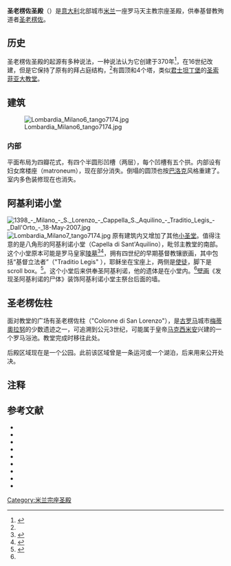 {{Infobox religious building
| building_name         =圣老楞佐圣殿
| infobox_width         =300px
| image                 =Fale - Milano - 85 retouched.jpg
| image_size            =290px
| caption               =
| map_type              =
| map_size              =
| map_caption           =
| location              = 米兰
| geo                   ={{coord|45|27|30|N|09|10|55|E|region:IT-09_type:landmark|display=inline,title}}
| latitude              =
| longitude             =
| religious_affiliation = [[罗马天主教|罗马天主教]]
| rite                  =
| province              = 
| district              =
| consecration_year     = 370
| status                = 宗座圣殿
| functional_status     = Active
| heritage_designation  = 
| leadership            =
| website               =
| architecture          = yes
| architect             =
| architecture_type     = 
| architecture_style    = 拜占庭
| facade_direction      = 
| groundbreaking        =
| year_completed        =
| construction_cost     =
| specifications        =
| capacity              =
| length                =
| width                 =
| width_nave            =
| height_max            =
| dome_quantity         =
| dome_height_outer     =
| dome_height_inner     =
| dome_dia_outer        =
| dome_dia_inner        =
| minaret_quantity      =
| minaret_height        =
| spire_quantity        =
| spire_height          =
| materials             =
}}
'''圣老楞佐圣殿'''（{{lang-it|'''Basilica di San Lorenzo'''}}）是[[意大利|意大利]]北部城市[[米兰|米兰]]一座罗马天主教宗座圣殿，供奉基督教殉道者[[圣老楞佐|圣老楞佐]]。

== 历史 ==
圣老楞佐圣殿的起源有多种说法，一种说法认为它创建于370年<ref name="Sutton"> {{cite book |last=Sutton |title=Western Architecture |pages=24 }}</ref>，在16世纪改建，但是它保持了原有的拜占庭结构，<ref name="Sutton"/>有圆顶和4个塔，类似[[君士坦丁堡|君士坦丁堡]]的[[圣索菲亚大教堂|圣索菲亚大教堂]]。

== 建筑 ==
[[File:Lombardia_Milano6_tango7174.jpg|thumb]]
=== 内部 ===
平面布局为四瓣花式，有四个半圆形凹槽（两层），每个凹槽有五个拱。内部设有妇女席楼座（matroneum），现在部分消失。倒塌的圆顶也按[[巴洛克|巴洛克]]风格重建了。室内多色装修现在也消失。 

== 阿基利诺小堂 ==
[[Image:1398_-_Milano_-_S._Lorenzo_-_Cappella_S._Aquilino_-_Traditio_Legis_-_Dall'Orto_-_18-May-2007.jpg|left]]
[[File:Lombardia_Milano7_tango7174.jpg|thumb]]
原有建筑内又增加了其他[[小圣堂|小圣堂]]。值得注意的是八角形的阿基利诺小堂（Capella di Sant'Aquilino），毗邻主教堂的南部。这个小堂原本可能是罗马皇家[[陵墓|陵墓]]<ref name="Staddon"> {{cite book |last=Staddon and Weston |title=Milan's 25 Best |pages=35}}</ref><ref name="Krautheimer"> {{cite book |last=Krautheimer |title=Early Christian and Byzantine Architecture |pages=56}}</ref>，拥有四世纪的早期基督教镶嵌画，其中包括“基督立法者”（"Traditio Legis" ），耶稣坐在宝座上，两侧是[[十二门徒|使徒]]，脚下是scroll box。<ref> {{cite book |last=Beckwith |title=Early Christian and Byzantine Art |pages=31}}</ref>。这个小堂后来供奉圣阿基利诺，他的遗体是在小堂内。<ref name="Staddon"/>[[壁画|壁画]]《发现圣阿基利诺的尸体》装饰阿基利诺小堂主祭台后面的墙。 

== 圣老楞佐柱 ==
面对教堂的广场有圣老楞佐柱（"Colonne di San Lorenzo"），是[[古罗马|古罗马]]城市[[梅蒂奧拉努|梅蒂奧拉努]]的少数遗迹之一，可追溯到公元3世纪，可能属于皇帝[[马克西米安|马克西米安]]兴建的一个罗马浴池。教堂完成时移往此处。

后殿区域现在是一个公园。此前该区域曾是一条运河或一个湖泊，后来用来公开处决。

== 注释 ==
{{reflist}}

==参考文献==
<div class="references-small">
* {{cite book |last=Beckwith |first=John |title=Early Christian and Byzantine Art |url=https://archive.org/details/earlychristianby00beck |edition=2nd |series=The Pelican History of Art |origyear=1970 |year=1979 |publisher=Penguin Books |location=Harmondsworth |pages=[https://archive.org/details/earlychristianby00beck/page/31 31] |chapter=Early Christian Art: Rome and the Legacy of the Caesars |isbn=0-14-0560-33-5 }}
* {{cite book |last=A. Calderini, G. Chierici, and C.Cecchelli |title=La basilica di S. Lorenzo Maggiore in Milano |language=it |year=1951 |publisher= |location=Milan }}
* {{cite book |last=de Capitani d'Arzago |first=A. |title=Architettura dei secoli quarto e quinto in Alta Italia |language=it |year=1942 |publisher= |location=Milan }}
* {{cite journal |last=de Capitani d'Arzago |first=A. |year=1948 |month= |title=Actes du VIe Congrès International des Études Byzantines |volume= II |issue= |pages=80 |location=Paris}}
* {{cite book |last=Krautheimer |first=Richard |authorlink=Richard Krautheimer  |title=Early Christian and Byzantine Architecture |url=https://archive.org/details/earlychristianby0000krau_u3g4 |series=The Pelican History of Art |year=1965 |publisher=Penguin Books |location=Baltimore |pages=[https://archive.org/details/earlychristianby0000krau_u3g4/page/55 55]–57 |chapter=Christian Architecture in the Capitals 335-400}}
* {{cite book |last=Staddon, Jackie and Weston, Hilary |title=Milan's 25 Best |series=Fodor's CITYPACK |year=2005 |publisher=Fodor's Travel Publications |location=New York |isbn=1-4000-1516-2 |pages=35 }}
* {{cite book |last=Sutton |first=Ian  |title=Western Architecture: From Ancient Greece to the Present |url=https://archive.org/details/westernarchitect00sutt |series=World of Art |year=1999 |publisher=Thames and Hudson |location=London |isbn=0-500-20316-4 |pages=[https://archive.org/details/westernarchitect00sutt/page/24 24] |chapter=The Christian Legacy of Rome}}
* {{cite book |last=Verzone |first=Paolo  |title=L'architettura religiosa dell'alto medio evo nell'Italia settentrionale |language=it |year=1942 |publisher= |location=Milan  |pages= }}
* {{cite journal |last=Ward Perkins |first=J. B. |authorlink=John Bryan Ward-Perkins  |year=1947 |month= |title=The Italian Element in Late Roman and Medieval Architecture |journal=Annual Italian Lecture of the British Academy |volume= |issue= |pages= }}
</div>
{{commonscat|San Lorenzo (Milan)}}
{{米兰地标}}
{{DEFAULTSORT:Basilica Of San Lorenzo, Milan}}
[[Category:米兰宗座圣殿|Category:米兰宗座圣殿]]